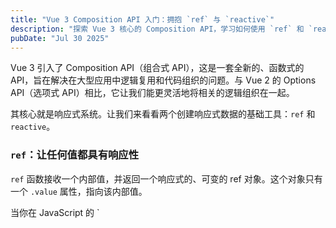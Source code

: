 ```yaml
---
title: "Vue 3 Composition API 入门：拥抱 `ref` 与 `reactive`"
description: "探索 Vue 3 核心的 Composition API，学习如何使用 `ref` 和 `reactive` 来创建强大且组织良好的响应式状态。"
pubDate: "Jul 30 2025"
---
```



Vue 3 引入了 Composition API（组合式 API），这是一套全新的、函数式的 API，旨在解决在大型应用中逻辑复用和代码组织的问题。与 Vue 2 的 Options API（选项式 API）相比，它让我们能更灵活地将相关的逻辑组织在一起。

其核心就是响应式系统。让我们来看看两个创建响应式数据的基础工具：`ref` 和 `reactive`。

### `ref`：让任何值都具有响应性

`ref` 函数接收一个内部值，并返回一个响应式的、可变的 ref 对象。这个对象只有一个 `.value` 属性，指向该内部值。

<Note title="为什么要用 `.value`？">
当你在 JavaScript 的 `<script setup>` 部分访问或修改 `ref` 的值时，你需要通过 `.value` 属性。然而，在模板 (`<template>`) 中使用时，Vue 会自动为你“解包”，所以你可以直接写 `{{ count }}` 而不是 `{{ count.value }}`。
</Note>

### `reactive`：仅适用于对象

`reactive` 函数接收一个对象（或数组），并返回该对象的响应式代理。它会将对象的所有层级都变成响应式的。

<Note title="`ref` vs `reactive`">
- **通用性**: `ref` 可以用于任何值类型，`reactive` 只能用于对象类型。
- **访问方式**: `ref` 在脚本中需要 `.value`，`reactive` 不需要。
- **重新赋值**: `ref` 可以被整个重新赋值，而 `reactive` 声明的变量如果被重新赋值，会失去其响应性。

一个常见的约定是：用 `ref` 处理原始类型和单个对象，用 `reactive` 处理需要深度响应性的复杂对象。
</Note>

### 交互式示例

下面是一个同时使用了 `ref` 和 `reactive` 的可交互组件，来展示它们的用法。

<VueCompositionExample client:load />
